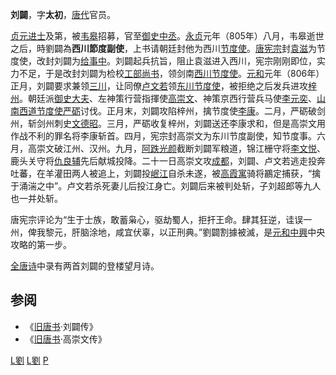 {{Otheruses
|subject=唐代节度使劉闢
|other=其它叫做劉-{闢}-（-{辟}-）的人
|劉辟
|disambig=無
}}
{{NoteTA
|T=zh-hans:刘辟; zh-hant:劉闢;
}}

'''刘闢'''{{BD|8世纪||806年|12月12日|L劉}}，字'''太初'''，[[唐代|唐代]]官员。

[[贞元_(唐朝)|贞元]][[进士|进士]]及第，被[[韦皋|韦皋]]招募，官至[[御史中丞|御史中丞]]。[[永贞_(唐朝)|永贞]]元年（805年）八月，韦皋逝世之后，時劉闢為'''西川節度副使'''，上书请朝廷封他为西川[[节度使|节度使]]。[[唐宪宗|唐宪宗]]封[[袁滋|袁滋]]为节度使，改封刘闢为[[给事中|给事中]]。刘闢起兵抗旨，阻止袁滋进入西川，宪宗刚刚即位，实力不足，于是改封刘闢为检校[[工部尚书|工部尚书]]，领剑南[[西川节度使|西川节度使]]。[[元和_(唐朝)|元和]]元年（806年）正月，刘闢要求兼领[[三川|三川]]，让同僚[[卢文若|卢文若]]领[[东川节度使|东川节度使]]，被拒绝之后发兵进攻[[梓州|梓州]]。朝廷派[[御史大夫|御史大夫]]、左神策行营指揮使[[高崇文_(唐朝将领)|高崇文]]、神策京西行营兵马使[[李元奕|李元奕]]、[[山南西道节度使|山南西道节度使]][[严砺|严砺]]讨伐。正月末，刘闢攻陷梓州，擒节度使[[李康|李康]]。二月，严砺破剑州，斩剑州刺史[[文德昭|文德昭]]。三月，严砺收复梓州，刘闢送还李康求和，但是高崇文用作战不利的罪名将李康斩首。四月，宪宗封高崇文为东川节度副使，知节度事。六月，高崇文破江州、汉州。九月，[[阿跌光颜|阿跌光颜]]截断刘闢军粮道，锦江栅守将[[李文悦|李文悦]]、鹿头关守将[[仇良辅|仇良辅]]先后献城投降。二十一日高崇文攻[[成都|成都]]，刘闢、卢文若逃走投奔吐蕃，在羊灌田两人被追上，刘闢投[[岷江|岷江]]自杀未遂，被[[高霞寓|高霞寓]]骑将鸝定捕获，“擒于涌湍之中”。卢文若杀死妻儿后投江身亡。刘闢后来被判处斩，子刘超郎等九人也一并处斩。

唐宪宗评论为“生于士族，敢蓄枭心，驱劫蜀人，拒扞王命。肆其狂逆，诖误一州，俾我黎元，肝脑涂地，咸宜伏辜，以正刑典。”劉闢割據被滅，是[[元和中興|元和中興]]中央攻略的第一步。

[[全唐诗|全唐诗]]中录有两首刘闢的登楼望月诗。

== 参阅 ==
*《[[旧唐书|旧唐书]]·刘闢传》
*《[[旧唐书|旧唐书]]·高崇文传》

{{巴蜀地區政權|index=L劉P闢}}

[[Category:西川節度使|L劉]]
[[Category:唐朝進士|L劉]]
[[Category:劉姓|P]]